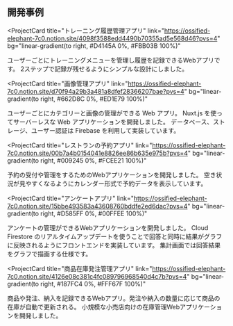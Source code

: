 ## 開発事例

<ProjectCard
  title="トレーニング履歴管理アプリ"
  link="https://ossified-elephant-7c0.notion.site/4098f3588edd4490b70355ad5e568d46?pvs=4"
  bg="linear-gradient(to right, #D4145A 0%, #FBB03B 100%)"
>
  ユーザーごとにトレーニングメニューを管理し履歴を記録できるWebアプリです。
  2ステップで記録が残せるようにシンプルな設計にしました。
</ProjectCard>

<ProjectCard
  title="画像管理アプリ"
  link="https://ossified-elephant-7c0.notion.site/d70f94a29b3a481a8dfef28366207bae?pvs=4"
  bg="linear-gradient(to right, #662D8C 0%, #ED1E79 100%)"
>
  ユーザーごとにカテゴリーと画像の管理ができる Web アプリ。 Nuxt.js
  を使ってサーバーレスな Web アプリケーションを開発しました。
  データベース、ストレージ、ユーザー認証は Firebase を利用して実装しています。
</ProjectCard>

<ProjectCard
  title="レストランの予約アプリ"
  link="https://ossified-elephant-7c0.notion.site/00b7a4b0154041e8826ee86b635e975b?pvs=4"
  bg="linear-gradient(to right, #009245 0%, #FCEE21 100%)"
>
  予約の受付や管理をするためのWebアプリケーションを開発しました。
  空き状況が見やすくなるようにカレンダー形式で予約データを表示しています。
</ProjectCard>

<ProjectCard
  title="アンケートアプリ"
  link="https://ossified-elephant-7c0.notion.site/15bbe493583a43608760bddfe2ed6dac?pvs=4"
  bg="linear-gradient(to right, #D585FF 0%, #00FFEE 100%)"
>
  アンケートの管理ができるWebアプリケーションを開発しました。 Cloud Firestore
  のリアルタイムアップデートを使うことで回答と同時に結果がグラフに反映されるようにフロントエンドを実装しています。
  集計画面では回答結果をグラフで描画する仕様です。
</ProjectCard>

<ProjectCard
  title="商品在庫発注管理アプリ"
  link="https://ossified-elephant-7c0.notion.site/4126e08c381c4fc089796968540d4c7b?pvs=4"
  bg="linear-gradient(to right, #187FC4 0%, #FFF67F 100%)"
>
  商品や発注、納入を記録できるWebアプリ。発注や納入の数量に応じて商品の在庫が自動で更新される。
  小規模な小売店向けの在庫管理Webアプリケーションを開発しました。
</ProjectCard>
